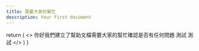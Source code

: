 ```yaml
---
title: 需要大家的幫忙
description: Your first document
---
```

  return (
<>
你好我們建立了幫助文檔需要大家的幫忙確認是否有任何問題
    <Alert color="failure" >
      <span className="font-medium">測試</span> 測試
    </Alert>
  <Cards>
  <Card
    href="/"
    title="Home"
    description="Go back to home"
  />
</Cards>
   </>
  )
}
